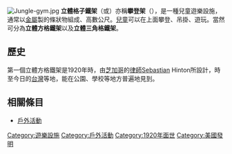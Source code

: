 {{multiple issues|
{{Expand language|time=2016-04-06T01:50:02+00:00}}
{{expand|time=2016-04-06T01:50:02+00:00}}
{{unreferenced|time=2016-04-06T01:50:02+00:00}}
}}
[[Image:Jungle-gym.jpg|thumb]]
'''立體格子鐵架'''（{{lang-en|jungle gym}}或{{lang|en|monkey bars}}）亦稱'''攀登架'''（{{lang|en|climbing frame}}），是一種兒童遊樂設施，通常以[[金屬|金屬]]製的條狀物組成、高數公尺。[[兒童|兒童]]可以在上面攀登、吊掛、遊玩。當然可分為'''立體方格鐵架'''以及'''立體三角格鐵架'''。

== 歷史 ==
第一個立體方格鐵架是1920年時，由[[芝加哥|芝加哥]]的[[律師|律師]]Sebastian Hinton所設計，時至今日的[[台灣|台灣]]等地，能在公園、學校等地方普遍地見到。

== 相關條目 ==
*[[戶外活動|戶外活動]]

[[Category:遊樂設施|Category:遊樂設施]]
[[Category:戶外活動|Category:戶外活動]]
[[Category:1920年面世|Category:1920年面世]]
[[Category:美國發明|Category:美國發明]]